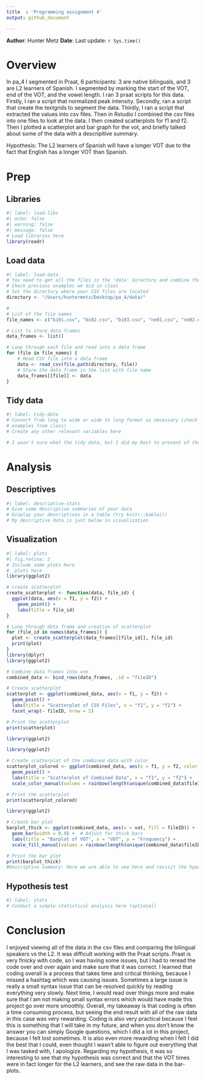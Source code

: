 ```yaml
---
title  : 'Programming assignment 4'
output: github_document

---
```


**Author**: Hunter Metz 
**Date**: Last update: `r Sys.time()`


# Overview

<!-- 
  Talk briefly about what you did here 
  Describe your hypotheses
-->

In pa_4 I segmented in Praat, 6 participants: 3 are native bilinguals, and 3 are L2 learners of Spanish. I segmented by marking the start of the VOT, end of the VOT, and the vowel length. I ran 3 praat scripts for this data. Firstly, I ran a script that normalized peak intensity. Secondly, ran a script that create the textgrids to segment the data. Thirdly, I ran a script that extracted the values into csv files. Then in Rstudio I combined the csv files into one files to look at the data. I then created scatterplots for f1 and f2. Then I plotted a scatterplot and bar graph for the vot, and briefly talked about some of the data with a descripitive summary.

Hypothesis: The L2 learners of Spanish will have a longer VOT due to the fact that English has a longer VOT than Spanish.


# Prep

## Libraries

```r
#| label: load-libs
#| echo: false 
#| warning: false 
#| message: false
# Load libraries here
library(readr)
```

## Load data

```r
#| label: load-data
# You need to get all the files in the 'data' directory and combine them
# Check previous examples we did in class 
# Set the directory where your CSV files are located
directory <- "/Users/huntermetz/Desktop/pa_4/data/"

#
# List of the file names
file_names <- c("bi01.csv", "bi02.csv", "bi03.csv", "ne01.csv", "ne02.csv", "ne03.csv")

# List to store data frames
data_frames <- list()

# Loop through each file and read into a data frame
for (file in file_names) {
    # Read CSV file into a data frame
    data <- read_csv(file.path(directory, file))
    # Store the data frame in the list with file name
    data_frames[[file]] <- data
}
```

## Tidy data

```r
#| label: tidy-data
# Convert from long to wide or wide to long format as necessary (check 
# examples from class)
# Create any other relevant variables here 

# I wasn't sure what the tidy data, but I did my best to present of the data cohesively, and described the VOT data the best that I could below. 
```

# Analysis

## Descriptives

```r
#| label: descriptive-stats
# Give some descriptive summaries of your data 
# Display your descriptives in a table (try knitr::kable())
# My descriptive data is just below in visualization
```

## Visualization

```r
#| label: plots 
#| fig.retina: 2
# Include some plots here
#  plots here
library(ggplot2)

# create scatterplot
create_scatterplot <- function(data, file_id) {
  ggplot(data, aes(x = f1, y = f2)) +
    geom_point() +
    labs(title = file_id)
}

# Loop through data frame and creation of scatterplot
for (file_id in names(data_frames)) {
  plot <- create_scatterplot(data_frames[[file_id]], file_id)
  print(plot)
}
library(dplyr)
library(ggplot2)

# Combine data frames into one
combined_data <- bind_rows(data_frames, .id = "fileID")

# Create scatterplot
scatterplot <- ggplot(combined_data, aes(x = f1, y = f2)) +
  geom_point() +
  labs(title = "Scatterplot of CSV Files", x = "f1", y = "f2") +
  facet_wrap(~ fileID, nrow = 2)

# Print the scatterplot
print(scatterplot)

library(ggplot2)
```

```r
library(ggplot2)

# Create scatterplot of the combined data with color
scatterplot_colored <- ggplot(combined_data, aes(x = f1, y = f2, color = fileID)) +
  geom_point() +
  labs(title = "Scatterplot of Combined Data", x = "f1", y = "f2") +
  scale_color_manual(values = rainbow(length(unique(combined_data$fileID))))

# Print the scatterplot
print(scatterplot_colored)
```

```r
library(ggplot2)

# Create bar plot
barplot_thick <- ggplot(combined_data, aes(x = vot, fill = fileID)) +
  geom_bar(width = 0.9) +  # Adjust for thick bars
  labs(title = "Barplot of VOT", x = "VOT", y = "Frequency") +
  scale_fill_manual(values = rainbow(length(unique(combined_data$fileID))))

# Print the bar plot
print(barplot_thick)
#Descriptive summary: Here we are able to see here and revisit the hypothesis that the L2 learners had a longer VOT time than the bilinguals. We can see that ne02 had a markedly longer VOT time than the other speakers, as well as ne02 having a longer VOT time than much of the participants. And, as well as ne01 having a longer VOT time than the majority of the bilinguals. For the bilinguals we can see that there VOT time was mostly all in the same place, on the bar-plot which I found interesting as it is more consistent. The variability in the VOT of the L2 can be due to the fact that if their L1 is English, English has a longer VOT time than Spanish. But if their L1 isn't English it could increase the variability as well. 
```
<!-- 
Also include a professional looking figure illustrating an example of the acoustics 
of the production data, i.e., a plot generated in praat.
You decide what is relevant (something related to your hypothesis). 
Think about where this file should be located in your project. 
What location makes most sense in terms of organization? 
How will you access the file (path) from this .Rmd file?
If you need help consider the following sources: 
  - Search 'Rmarkdown image' on google, stackoverflow, etc.
  - Search the 'knitr' package help files in RStudio
  - Search the internet for HTML code (not recommended, but it works)
  - Check the code from my class presentations (may or may not be helpful)
  # I wasn't able to figure out how to get the accoustics photo. 
-->

## Hypothesis test

```r
#| label: stats
# Conduct a simple statistical analysis here (optional)

```


# Conclusion

<!-- 
Revisit your hypotheses (refer to plots, figures, tables, statistical tests, 
etc.)

Reflect on the entire process. 
What did you enjoy? What did you hate? What did you learn? 
What would you do differently?
-->

I enjoyed viewing all of the data in the csv files and comparing the bilingual speakers vs the L2. It was difficult working with the Praat scripts. Praat is very finicky with code, so I was having some issues, but I had to reread the code over and over again and make sure that it was correct. I learned that coding overall is a process that takes time and critical thinking, because I missed a hashtag which was causing issues. Sometimes a large issue is really a small syntax issue that can be resolved quickly by reading everything very slowly. Next time, I would read over things more and make sure that I am not making small syntax errors which would have made this project go over more smoothly. Overall, my takeaway is that coding is often a time consuming process, but seeing the end result with all of the raw data in this case was very rewarding. Coding is also very practical because I feel this is something that I will take in my future, and when you don't know the answer you can simply Google questions, which I did a lot in this project, because I felt lost sometimes. It is also even more rewarding when I felt I did the best that I could, even thought I wasn't able to figure out everything that I was tasked with, I apologize. Regarding my hypothesis, it was so interesting to see that my hypothesis was correct and that the VOT times were in fact longer for the L2 learners, and see the raw data in the bar-plots. 

</br></br>
